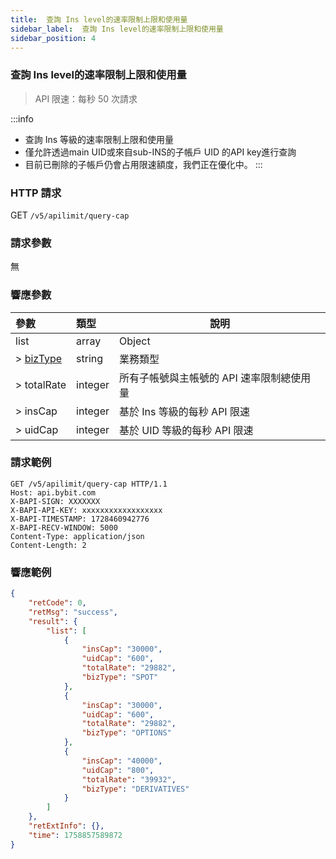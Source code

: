 ```yaml
---
title:  查詢 Ins level的速率限制上限和使用量
sidebar_label:  查詢 Ins level的速率限制上限和使用量
sidebar_position: 4
---
```

### 查詢 Ins level的速率限制上限和使用量
> API 限速：每秒 50 次請求<br/>

:::info
* 查詢 Ins 等級的速率限制上限和使用量
* 僅允許透過main UID或來自sub-INS的子帳戶 UID 的API key進行查詢
* 目前已刪除的子帳戶仍會占用限速額度，我們正在優化中。
:::

### HTTP 請求
GET `/v5/apilimit/query-cap`

### 請求參數
無

### 響應參數
| 參數 | 類型 | 說明 |
|:----- |:-----|----- |
|list |array |Object|
|> [bizType](/v5/enum#biztype) |string|業務類型 |
|> totalRate |integer|所有子帳號與主帳號的 API 速率限制總使用量 |
|> insCap |integer|基於 Ins 等級的每秒 API 限速 |
|> uidCap |integer|基於 UID 等級的每秒 API 限速 |

### 請求範例
```http
GET /v5/apilimit/query-cap HTTP/1.1
Host: api.bybit.com
X-BAPI-SIGN: XXXXXXX
X-BAPI-API-KEY: xxxxxxxxxxxxxxxxxx
X-BAPI-TIMESTAMP: 1728460942776
X-BAPI-RECV-WINDOW: 5000
Content-Type: application/json
Content-Length: 2
```

### 響應範例
```json
{
    "retCode": 0,
    "retMsg": "success",
    "result": {
        "list": [
            {
                "insCap": "30000",
                "uidCap": "600",
                "totalRate": "29882",
                "bizType": "SPOT"
            },
            {
                "insCap": "30000",
                "uidCap": "600",
                "totalRate": "29882",
                "bizType": "OPTIONS"
            },
            {
                "insCap": "40000",
                "uidCap": "800",
                "totalRate": "39932",
                "bizType": "DERIVATIVES"
            }
        ]
    },
    "retExtInfo": {},
    "time": 1758857589872
}
```

